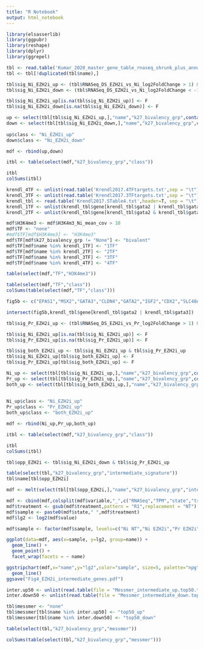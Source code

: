 ```yaml
---
title: "R Notebook"
output: html_notebook
---
```



```r
library(elsasserlib)
library(ggpubr)
library(reshape)
library(dplyr)
library(ggrepel)
```

```r
tbl <- read.table('Kumar_2020_master_gene_table_rnaseq_shrunk_plus_annotations.tsv',sep = "\t",header = T)
tbl <- tbl[!duplicated(tbl$name),]

tbl$sig_Ni_EZH2i_up <- (tbl$RNASeq_DS_EZH2i_vs_Ni_log2FoldChange > 1) & (tbl$RNASeq_DS_EZH2i_vs_Ni_padj < 0.05)
tbl$sig_Ni_EZH2i_down <- (tbl$RNASeq_DS_EZH2i_vs_Ni_log2FoldChange < -1) & (tbl$RNASeq_DS_EZH2i_vs_Ni_padj < 0.05)

tbl$sig_Ni_EZH2i_up[is.na(tbl$sig_Ni_EZH2i_up)] <- F
tbl$sig_Ni_EZH2i_down[is.na(tbl$sig_Ni_EZH2i_down)] <- F

up <- select(tbl[tbl$sig_Ni_EZH2i_up,],"name","k27_bivalency_grp",contains("mean_cov"))
down <- select(tbl[tbl$sig_Ni_EZH2i_down,],"name","k27_bivalency_grp",contains("mean_cov"))
               
up$class <- "Ni_EZH2i_up"
down$class <- "Ni_EZH2i_down"

mdf <- rbind(up,down)

itbl <- table(select(mdf,"k27_bivalency_grp","class"))

itbl
colSums(itbl)
```

```r
krendl_4TF <- unlist(read.table('Krendl2017.4TFtargets.txt',sep = "\t"))
krendl_3TF <- unlist(read.table('Krendl2017.3TFtargets.txt',sep = "\t"))
krendl_tbl <- read.table('Krendl2017.STable4.txt',header=T, sep = "\t")
krendl_1TF <- unlist(krendl_tbl$gene[krendl_tbl$gata2 | krendl_tbl$gata3])
krendl_2TF <- unlist(krendl_tbl$gene[krendl_tbl$gata2 & krendl_tbl$gata3])

mdf$H3K4me3 <- mdf$H3K4m3_Ni_mean_cov > 10
mdf$TF <- "none"
#mdf$TF[mdf$H3K4me3] <- "H3K4me3"
mdf$TF[mdf$k27_bivalency_grp != "None"] <- "bivalent"
mdf$TF[mdf$name %in% krendl_1TF] <- "1TF"
mdf$TF[mdf$name %in% krendl_2TF] <- "2TF"
mdf$TF[mdf$name %in% krendl_3TF] <- "3TF"
mdf$TF[mdf$name %in% krendl_4TF] <- "4TF"

table(select(mdf,"TF","H3K4me3"))
```

```r
table(select(mdf,"TF","class"))
colSums(table(select(mdf,"TF","class")))
```

```r
fig5b <- c("EPAS1","MSX2","GATA3","CLDN4","GATA2","IGF2","CDX2","SLC40A1","KRT7","FRZB","CGA","ERP27","KRT23","CGB5","VGLL1","TP63")

intersect(fig5b,krendl_tbl$gene[krendl_tbl$gata2 | krendl_tbl$gata3])
```


```r
tbl$sig_Pr_EZH2i_up <- (tbl$RNASeq_DS_EZH2i_vs_Pr_log2FoldChange > 1) & (tbl$RNASeq_DS_EZH2i_vs_Pr_padj < 0.05)

tbl$sig_Ni_EZH2i_up[is.na(tbl$sig_Ni_EZH2i_up)] <- F
tbl$sig_Pr_EZH2i_up[is.na(tbl$sig_Pr_EZH2i_up)] <- F

tbl$sig_both_EZH2i_up <- tbl$sig_Ni_EZH2i_up & tbl$sig_Pr_EZH2i_up
tbl$sig_Ni_EZH2i_up[tbl$sig_both_EZH2i_up] <- F
tbl$sig_Pr_EZH2i_up[tbl$sig_both_EZH2i_up] <- F

Ni_up <- select(tbl[tbl$sig_Ni_EZH2i_up,],"name","k27_bivalency_grp",contains("mean_cov"))
Pr_up <- select(tbl[tbl$sig_Pr_EZH2i_up,],"name","k27_bivalency_grp",contains("mean_cov"))
both_up <- select(tbl[tbl$sig_both_EZH2i_up,],"name","k27_bivalency_grp",contains("mean_cov"))
   
               
Ni_up$class <- "Ni_EZH2i_up"
Pr_up$class <- "Pr_EZH2i_up"
both_up$class <- "both_EZH2i_up"

mdf <- rbind(Ni_up,Pr_up,both_up)

itbl <- table(select(mdf,"k27_bivalency_grp","class"))

itbl
colSums(itbl)

```
```r

tbl$opp_EZH2i <- tbl$sig_Ni_EZH2i_down & tbl$sig_Pr_EZH2i_up

table(select(tbl,"k27_bivalency_grp","intermediate_signature"))
tbl$name[tbl$opp_EZH2i]
```

```r

mdf <- melt(select(tbl[tbl$opp_EZH2i,],"name","k27_bivalency_grp","intermediate_signature",contains("TPM") & contains("R1")),id.vars = c("name","k27_bivalency_grp","intermediate_signature"))

mdf <- cbind(mdf,colsplit(mdf$variable,"_",c("RNASeq","TPM","state","treatment"))) 
mdf$treatment <- gsub(mdf$treatment,pattern = "R1",replacement = "NT") 
mdf$sample <- paste0(mdf$state," ",mdf$treatment)
mdf$lg2 <- log2(mdf$value)

mdf$sample <- factor(mdf$sample, levels=c("Ni NT","Ni EZH2i","Pr EZH2i","Pr NT"))

ggplot(data=mdf, aes(x=sample, y=lg2, group=name)) +
  geom_line() +
  geom_point() +
  facet_wrap(facets = ~ name)

ggstripchart(mdf,x="name",y="lg2",color="sample", size=5, palette="npg", jitter = 0,orientation = c("horizontal")) +
  geom_line()
ggsave("Fig4_EZH2i_intermediate_genes.pdf")
```

```r

inter.up50 <- unlist(read.table(file = "Messmer_intermediate_up.top50.txt"))
inter.down50 <- unlist(read.table(file = "Messmer_intermediate_down.top50.txt"))

tbl$messmer <- "none"
tbl$messmer[tbl$name %in% inter.up50] <- "top50_up"
tbl$messmer[tbl$name %in% inter.down50] <- "top50_down"

table(select(tbl,"k27_bivalency_grp","messmer"))

colSums(table(select(tbl,"k27_bivalency_grp","messmer")))
```